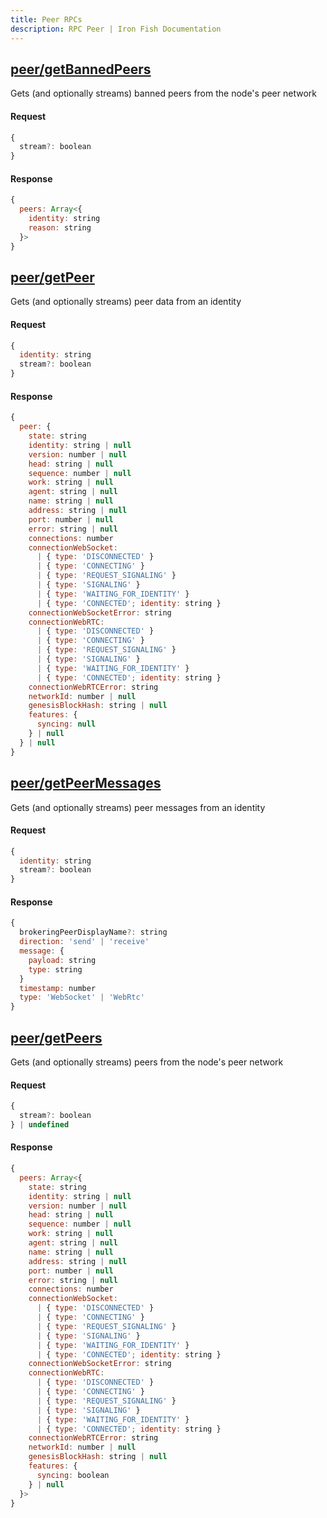 ```yaml
---
title: Peer RPCs
description: RPC Peer | Iron Fish Documentation
---
```


## [peer/getBannedPeers](https://github.com/iron-fish/ironfish/blob/master/ironfish/src/rpc/routes/peers/getBannedPeers.ts)

Gets (and optionally streams) banned peers from the node's peer network

#### Request

```js
{
  stream?: boolean
}
```

#### Response

```js
{
  peers: Array<{
    identity: string
    reason: string
  }>
}
```

## [peer/getPeer](https://github.com/iron-fish/ironfish/blob/master/ironfish/src/rpc/routes/peers/getPeer.ts)

Gets (and optionally streams) peer data from an identity

#### Request

```js
{
  identity: string
  stream?: boolean
}
```

#### Response

```js
{
  peer: {
    state: string
    identity: string | null
    version: number | null
    head: string | null
    sequence: number | null
    work: string | null
    agent: string | null
    name: string | null
    address: string | null
    port: number | null
    error: string | null
    connections: number
    connectionWebSocket:
      | { type: 'DISCONNECTED' }
      | { type: 'CONNECTING' }
      | { type: 'REQUEST_SIGNALING' }
      | { type: 'SIGNALING' }
      | { type: 'WAITING_FOR_IDENTITY' }
      | { type: 'CONNECTED'; identity: string }
    connectionWebSocketError: string
    connectionWebRTC:
      | { type: 'DISCONNECTED' }
      | { type: 'CONNECTING' }
      | { type: 'REQUEST_SIGNALING' }
      | { type: 'SIGNALING' }
      | { type: 'WAITING_FOR_IDENTITY' }
      | { type: 'CONNECTED'; identity: string }
    connectionWebRTCError: string
    networkId: number | null
    genesisBlockHash: string | null
    features: {
      syncing: null
    } | null
  } | null
}
```

## [peer/getPeerMessages](https://github.com/iron-fish/ironfish/blob/master/ironfish/src/rpc/routes/peers/getPeerMessages.ts)

Gets (and optionally streams) peer messages from an identity

#### Request

```js
{
  identity: string
  stream?: boolean
}
```

#### Response

```js
{
  brokeringPeerDisplayName?: string
  direction: 'send' | 'receive'
  message: {
    payload: string
    type: string
  }
  timestamp: number
  type: 'WebSocket' | 'WebRtc'
}
```

## [peer/getPeers](https://github.com/iron-fish/ironfish/blob/master/ironfish/src/rpc/routes/peers/getPeers.ts)

Gets (and optionally streams) peers from the node's peer network

#### Request

```js
{
  stream?: boolean
} | undefined
```

#### Response

```js
{
  peers: Array<{
    state: string
    identity: string | null
    version: number | null
    head: string | null
    sequence: number | null
    work: string | null
    agent: string | null
    name: string | null
    address: string | null
    port: number | null
    error: string | null
    connections: number
    connectionWebSocket:
      | { type: 'DISCONNECTED' }
      | { type: 'CONNECTING' }
      | { type: 'REQUEST_SIGNALING' }
      | { type: 'SIGNALING' }
      | { type: 'WAITING_FOR_IDENTITY' }
      | { type: 'CONNECTED'; identity: string }
    connectionWebSocketError: string
    connectionWebRTC:
      | { type: 'DISCONNECTED' }
      | { type: 'CONNECTING' }
      | { type: 'REQUEST_SIGNALING' }
      | { type: 'SIGNALING' }
      | { type: 'WAITING_FOR_IDENTITY' }
      | { type: 'CONNECTED'; identity: string }
    connectionWebRTCError: string
    networkId: number | null
    genesisBlockHash: string | null
    features: {
      syncing: boolean
    } | null
  }>
}
```

